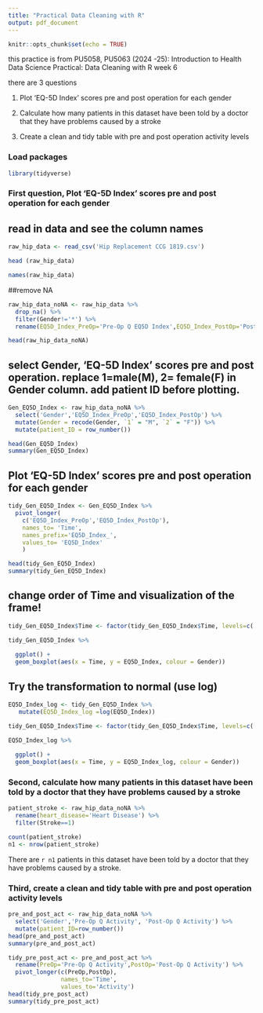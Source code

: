 ```yaml
---
title: "Practical Data Cleaning with R"
output: pdf_document
---
```


```r
knitr::opts_chunk$set(echo = TRUE)
```

this practice is from PU5058, PU5063 (2024 -25): Introduction to Health Data Science Practical: Data Cleaning with R week 6

there are 3 questions

1. Plot 'EQ-5D Index' scores pre and post operation for each gender

2. Calculate how many patients in this dataset have been told by a doctor that they have problems caused by a stroke

3. Create a clean and tidy table with pre and post operation activity levels

### Load packages

```r
library(tidyverse)
```

### First question, Plot 'EQ-5D Index' scores pre and post operation for each gender

## read in data and see the column names

```r
raw_hip_data <- read_csv('Hip Replacement CCG 1819.csv')

head (raw_hip_data)

names(raw_hip_data)
```

##remove NA

```r
raw_hip_data_noNA <- raw_hip_data %>% 
  drop_na() %>% 
  filter(Gender!='*') %>% 
  rename(EQ5D_Index_PreOp='Pre-Op Q EQ5D Index',EQ5D_Index_PostOp='Post-Op Q EQ5D Index')

head(raw_hip_data_noNA)
```

## select Gender, 'EQ-5D Index' scores pre and post operation. replace 1=male(M), 2= female(F) in Gender column. add patient ID before plotting.

```r
Gen_EQ5D_Index <- raw_hip_data_noNA %>% 
  select('Gender','EQ5D_Index_PreOp','EQ5D_Index_PostOp') %>% 
  mutate(Gender = recode(Gender, `1` = "M", `2` = "F")) %>% 
  mutate(patient_ID = row_number())

head(Gen_EQ5D_Index)
summary(Gen_EQ5D_Index)
```

## Plot 'EQ-5D Index' scores pre and post operation for each gender

```r
tidy_Gen_EQ5D_Index <- Gen_EQ5D_Index %>%
  pivot_longer(
    c('EQ5D_Index_PreOp','EQ5D_Index_PostOp'),
    names_to= 'Time',
    names_prefix='EQ5D_Index_',
    values_to= 'EQ5D_Index'
    )

head(tidy_Gen_EQ5D_Index)
summary(tidy_Gen_EQ5D_Index)
```

## change order of Time and visualization of the frame!
```r

tidy_Gen_EQ5D_Index$Time <- factor(tidy_Gen_EQ5D_Index$Time, levels=c('PreOp','PostOp'))

tidy_Gen_EQ5D_Index %>%
  
  ggplot() +
  geom_boxplot(aes(x = Time, y = EQ5D_Index, colour = Gender)) 

```


## Try the transformation to normal (use log)
```r
EQ5D_Index_log <- tidy_Gen_EQ5D_Index %>% 
   mutate(EQ5D_Index_log =log(EQ5D_Index))

tidy_Gen_EQ5D_Index$Time <- factor(tidy_Gen_EQ5D_Index$Time, levels=c('PreOp','PostOp'))

EQ5D_Index_log %>%
  
  ggplot() +
  geom_boxplot(aes(x = Time, y = EQ5D_Index_log, colour = Gender)) 

```


### Second, calculate how many patients in this dataset have been told by a doctor that they have problems caused by a stroke

```r
patient_stroke <- raw_hip_data_noNA %>% 
  rename(heart_disease='Heart Disease') %>% 
  filter(Stroke==1) 

count(patient_stroke)
n1 <- nrow(patient_stroke)
```

There are `r n1` patients in this dataset have been told by a doctor that they have problems caused by a stroke.

### Third, create a clean and tidy table with pre and post operation activity levels

```r
pre_and_post_act <- raw_hip_data_noNA %>% 
  select('Gender','Pre-Op Q Activity', 'Post-Op Q Activity') %>% 
  mutate(patient_ID=row_number())
head(pre_and_post_act)
summary(pre_and_post_act)
```

```r
tidy_pre_post_act <- pre_and_post_act %>% 
  rename(PreOp='Pre-Op Q Activity',PostOp='Post-Op Q Activity') %>% 
  pivot_longer(c(PreOp,PostOp),
               names_to='Time',
               values_to='Activity')
head(tidy_pre_post_act)
summary(tidy_pre_post_act)
```
